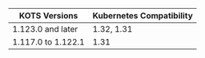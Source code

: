 | KOTS Versions          | Kubernetes Compatibility    |
|------------------------|-----------------------------|
| 1.123.0 and later      | 1.32, 1.31                  |
| 1.117.0 to 1.122.1     | 1.31                        |
